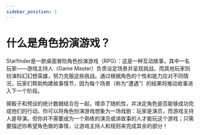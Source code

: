 ```yaml
---
sidebar_position: 1
---
```


# 什么是角色扮演游戏？

Starfinder是一款桌面冒险角色扮演游戏（RPG）：这是一种互动故事，其中一名玩家——游戏主持人（Game Master）负责设定场景并呈现挑战，而其他玩家则扮演科幻幻想英雄，努力克服这些挑战。通过根据角色的个性和能力应对不同情况，玩家们帮助构建故事情节，因为每个场景（称为“遭遇”）的结果将推动故事进入下一个阶段。

掷骰子和预设的统计数据结合在一起，增添了随机性，并决定角色是否能够成功完成他们的行动。你可以将角色扮演游戏想象为一场戏剧：玩家是演员，而游戏主持人是导演。但你并不需要成为一个熟练的演员或讲故事的人才能玩这个游戏；只需要描述你希望角色做的事情，让游戏主持人和规则来完成其余的部分！